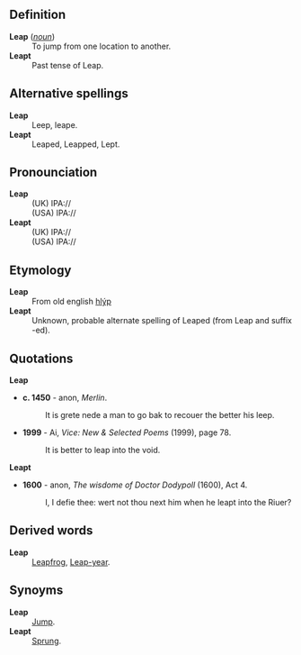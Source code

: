 ==Definition==
;'''Leap''' (''[[noun]]'')
: To jump from one location to another.
;'''Leapt'''
: Past tense of Leap.
==Alternative spellings==
;'''Leap'''
:Leep, leape.
;'''Leapt'''
:Leaped, Leapped, Lept.
==Pronounciation==
;'''Leap'''
: (UK) IPA://
: (USA) IPA://
;'''Leapt'''
: (UK) IPA://
: (USA) IPA://
==Etymology==
;'''Leap'''
: From old english [[hlýp]]
;'''Leapt'''
: Unknown, probable alternate spelling of Leaped (from Leap and suffix -ed).
==Quotations==
;'''Leap'''
*'''c. 1450''' - anon, ''Merlin''.
*: It is grete nede a man to go bak to recouer the better his leep.
* '''1999''' - Ai, ''Vice: New & Selected Poems'' (1999), page 78.
*: It is better to leap into the void.
;'''Leapt'''
*'''1600''' - anon, ''The wisdome of Doctor Dodypoll'' (1600), Act 4.
*:I, I defie thee: wert not thou next him when he leapt into the Riuer?

==Derived words==
;'''Leap'''
: [[Leapfrog]], [[Leap-year]].
==Synoyms==
;'''Leap'''
: [[Jump]].
;'''Leapt'''
: [[Sprung]].